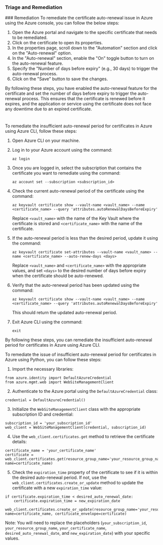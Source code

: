 
### Triage and Remediation
<Tabs>
<Tab title='Remediation'>
### Remediation

<AccordionGroup>
<Accordion title='Using Console' defaultOpen='true'>
To remediate the certificate auto-renewal issue in Azure using the Azure console, you can follow the below steps:

1. Open the Azure portal and navigate to the specific certificate that needs to be remediated.
2. Click on the certificate to open its properties.
3. In the properties page, scroll down to the "Automation" section and click on the "Auto-renewal" option.
4. In the "Auto-renewal" section, enable the "On" toggle button to turn on the auto-renewal feature.
5. Specify the "Number of days before expiry" (e.g., 30 days) to trigger the auto-renewal process.
6. Click on the "Save" button to save the changes.

By following these steps, you have enabled the auto-renewal feature for the certificate and set the number of days before expiry to trigger the auto-renewal process. This ensures that the certificate is renewed before it expires, and the application or service using the certificate does not face any downtime due to an expired certificate.

#
</Accordion>

<Accordion title='Using CLI'>
To remediate the insufficient auto-renewal period for certificates in Azure using Azure CLI, follow these steps:

1. Open Azure CLI on your machine.

2. Log in to your Azure account using the command:

   `az login`

3. Once you are logged in, select the subscription that contains the certificate you want to remediate using the command:

   `az account set --subscription <subscription_id>`

4. Check the current auto-renewal period of the certificate using the command:

   `az keyvault certificate show --vault-name <vault_name> --name <certificate_name> --query 'attributes.autoRenewalDaysBeforeExpiry'`

   Replace `<vault_name>` with the name of the Key Vault where the certificate is stored and `<certificate_name>` with the name of the certificate.

5. If the auto-renewal period is less than the desired period, update it using the command:

   `az keyvault certificate set-attributes --vault-name <vault_name> --name <certificate_name> --auto-renew-days <days>`

   Replace `<vault_name>` and `<certificate_name>` with the appropriate values, and set `<days>` to the desired number of days before expiry when the certificate should be auto-renewed.

6. Verify that the auto-renewal period has been updated using the command:

   `az keyvault certificate show --vault-name <vault_name> --name <certificate_name> --query 'attributes.autoRenewalDaysBeforeExpiry'`

   This should return the updated auto-renewal period.

7. Exit Azure CLI using the command:

   `exit`

By following these steps, you can remediate the insufficient auto-renewal period for certificates in Azure using Azure CLI.
</Accordion>

<Accordion title='Using Python'>
To remediate the issue of insufficient auto-renewal period for certificates in Azure using Python, you can follow these steps:

1. Import the necessary libraries:

```
from azure.identity import DefaultAzureCredential
from azure.mgmt.web import WebSiteManagementClient
```

2. Authenticate to the Azure portal using the `DefaultAzureCredential` class:

```
credential = DefaultAzureCredential()
```

3. Initialize the `WebSiteManagementClient` class with the appropriate subscription ID and credential:

```
subscription_id = 'your_subscription_id'
web_client = WebSiteManagementClient(credential, subscription_id)
```

4. Use the `web_client.certificates.get` method to retrieve the certificate details:

```
certificate_name = 'your_certificate_name'
certificate = web_client.certificates.get(resource_group_name='your_resource_group_name', name=certificate_name)
```

5. Check the `expiration_time` property of the certificate to see if it is within the desired auto-renewal period. If not, use the `web_client.certificates.create_or_update` method to update the certificate with a new `expiration_time` value:

```
if certificate.expiration_time < desired_auto_renewal_date:
    certificate.expiration_time = new_expiration_date
    web_client.certificates.create_or_update(resource_group_name='your_resource_group_name', name=certificate_name, certificate_envelope=certificate)
```

Note: You will need to replace the placeholders (`your_subscription_id`, `your_resource_group_name`, `your_certificate_name`, `desired_auto_renewal_date`, and `new_expiration_date`) with your specific values.
</Accordion>

</AccordionGroup>
</Tab>
</Tabs>

